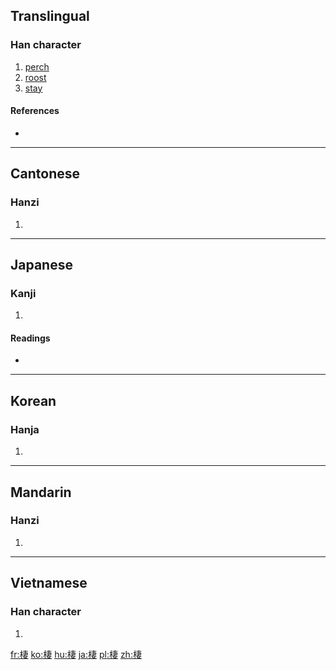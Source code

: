 {{also|栖}}
==Translingual==

===Han character===
{{Han char|rn=75|rad=木|as=08|sn=12|four=45944|canj=DJLV}}

# [[perch]]
# [[roost]]
# [[stay]]

====References====
* {{Han ref|kx=0534.170|dkj=14980|dj=0922.130|hdz=21229.060|uh=68F2|ud=26866|bh=B4CF|bd=46287}}

----

==Cantonese==

===Hanzi===
{{yue-hanzi|jyut=|y=chai1|sim=栖}}

# {{defn|lang=yue|sort=木08}}

----

==Japanese==

===Kanji===
{{ja-kanji|grade=|rs=木08}}

# {{defn|lang=ja|sort=木08}}

====Readings====
* {{ja-readings|on=[[せい]] (sei)|kun=[[すむ]] (sumu)}}

----

==Korean==

===Hanja===
{{ko-hanja|hangeul=서|eumhun=|rv=seo|mr=sŏ|y=se}}

# {{defn|lang=ko|sort=木08}}

----

==Mandarin==

===Hanzi===
{{cmn-hanzi|sim=栖|pin=[[qī]] ([[qi1]]), [[xī]] ([[xi1]])|wg=ch'i<sup>1</sup>, hsi<sup>1</sup>}}

# {{defn|lang=cmn|sort=木08}}

----

==Vietnamese==

===Han character===
{{vi-readings|rs=木08| hanviet = thê}}

# {{defn|lang=vi|sort=木08}}

[[fr:棲]]
[[ko:棲]]
[[hu:棲]]
[[ja:棲]]
[[pl:棲]]
[[zh:棲]]